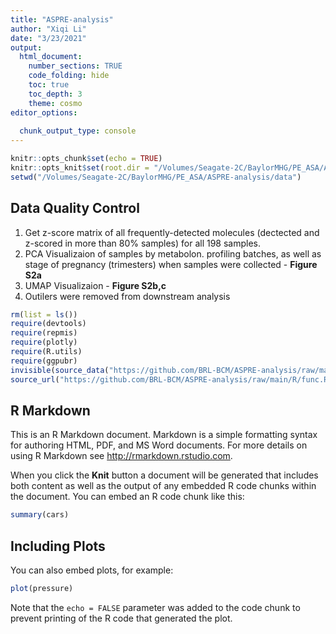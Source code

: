 ```yaml
---
title: "ASPRE-analysis"
author: "Xiqi Li"
date: "3/23/2021"
output: 
  html_document:
    number_sections: TRUE
    code_folding: hide
    toc: true
    toc_depth: 3
    theme: cosmo
editor_options: 
  
  chunk_output_type: console
---
```


```r
knitr::opts_chunk$set(echo = TRUE)
knitr::opts_knit$set(root.dir = "/Volumes/Seagate-2C/BaylorMHG/PE_ASA/ASPRE-analysis/data")
setwd("/Volumes/Seagate-2C/BaylorMHG/PE_ASA/ASPRE-analysis/data")
```

## Data Quality Control
1. Get z-score matrix of all frequently-detected molecules (dectected and z-scored in more than 80% samples) for all 198 samples.
2. PCA Visualizaion of samples by metabolon. profiling batches, as well as stage of pregnancy (trimesters) when samples were collected - **Figure S2a**
3. UMAP Visualizaion - **Figure S2b,c**
4. Outilers were removed from downstream analysis

```r
rm(list = ls())
require(devtools)
require(repmis)
require(plotly)
require(R.utils)
require(ggpubr)
invisible(source_data("https://github.com/BRL-BCM/ASPRE-analysis/raw/main/data/dataSet.RData?raw=True"))
source_url("https://github.com/BRL-BCM/ASPRE-analysis/raw/main/R/func.R")
```

## R Markdown

This is an R Markdown document. Markdown is a simple formatting syntax for authoring HTML, PDF, and MS Word documents. For more details on using R Markdown see <http://rmarkdown.rstudio.com>.

When you click the **Knit** button a document will be generated that includes both content as well as the output of any embedded R code chunks within the document. You can embed an R code chunk like this:

```r
summary(cars)
```

## Including Plots

You can also embed plots, for example:

```r
plot(pressure)
```

Note that the `echo = FALSE` parameter was added to the code chunk to prevent printing of the R code that generated the plot.
